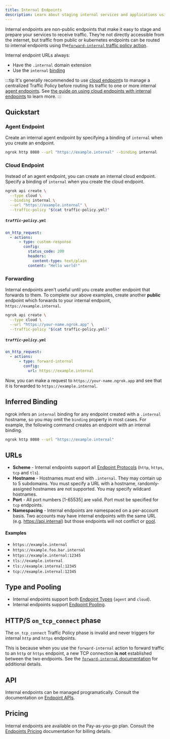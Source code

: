 ```yaml
---
title: Internal Endpoints
description: Learn about staging internal services and applications using internal endpoints.
---
```


Internal endpoints are non-public endpoints that make it easy to stage and prepare your services to receive traffic. They’re not directly accessible from the internet, but traffic from public or kubernetes endpoints can be routed to internal endpoints using the[`forward-internal` traffic policy action](/docs/traffic-policy/actions/forward-internal/).

Internal endpoint URLs always:

- Have the `.internal` domain extension
- Use the `internal` [binding](/docs/universal-gateway/bindings/)

:::tip
It's generally recommended to use [cloud endpoint](/docs/universal-gateway/cloud-endpoints/)s to manage a centralized Traffic Policy before routing its traffic to one or more internal [agent endpoints](/docs/universal-gateway/agent-endpoints/). See [the guide on using cloud endpoints with internal endpoints](/docs/guides/other-guides/forwarding-and-load-balancing-with-cloud-endpoints/) to learn more.
:::

## Quickstart

### Agent Endpoint

Create an internal agent endpoint by specifying a binding of `internal` when
you create an endpoint.

```bash
ngrok http 8080 --url "https://example.internal" --binding internal
```

### Cloud Endpoint

Instead of an agent endpoint, you can create an internal cloud endpoint.
Specify a binding of `internal` when you create the cloud endpoint.

```bash
ngrok api create \
  --type cloud \
  --binding internal \
  --url "https://example.internal" \
  --traffic-policy "$(cat traffic-policy.yml)"
```

##### `traffic-policy.yml`

```yaml
on_http_request:
  - actions:
      - type: custom-response
        config:
          status_code: 200
          headers:
            content-type: text/plain
          content: "Hello world!"
```

### Forwarding

Internal endpoints aren't useful until you create another endpoint that
forwards to them. To complete our above examples, create another **public**
endpoint which forwards to your internal endpoint, `https://example.internal`.

```bash
ngrok api create \
  --type cloud \
  --url "https://your-name.ngrok.app" \
  --traffic-policy "$(cat traffic-policy.yml)"
```

##### `traffic-policy.yml`

```yaml
on_http_request:
  - actions:
      - type: forward-internal
        config:
          url: https://example.internal
```

Now, you can make a request to `https://your-name.ngrok.app` and see that it is
forwarded to `https://example.internal`.

## Inferred Binding

ngrok infers an `internal` binding for any endpoint created with a `.internal`
hostname, so you may omit the `binding` property in most cases. For example,
the following command creates an endpoint with an internal binding.

```bash
ngrok http 8080 --url "https://example.internal"
```

## URLs

- **Scheme** - Internal endpoints support all [Endpoint
  Protocols](/universal-gateway/endpoints/#protocol) (`http`, `https`, `tcp`
  and `tls`).
- **Hostname** - Hostnames must end with `.internal`. They may contain up to 5
  subdomains. You must specify a URL with a hostname, randomly-assigned
  hostnames are not supported. You may specify wildcard hostnames.
- **Port** - All port numbers [1-65535] are valid. Port must be specified for
  `tcp` endpoints.
- **Namespacing** - Internal endpoints are namespaced on a per-account basis.
  Two accounts may have internal endpoints with the same URL (e.g.
  https://api.internal) but those endpoints will not conflict or
  [pool](/universal-gateway/endpoint-pooling).

#### Examples

- `https://example.internal`
- `https://example.foo.bar.internal`
- `https://example.internal:12345`
- `tls://example.internal`
- `tls://example.internal:12345`
- `tcp://example.internal:12345`

## Type and Pooling

- Internal endpoints support both [Endpoint
  Types](/universal-gateway/endpoints/#type) (`agent` and `cloud`).
- Internal endpoints support [Endpoint
  Pooling](/universal-gateway/endpoint-pooling).

## HTTP/S `on_tcp_connect` phase

The `on_tcp_connect` Traffic Policy phase is invalid and never triggers for
internal `http` and `https` endpoints.

This is because when you use the `forward-internal` action to forward traffic
to an `http` or `https` endpoint, a new TCP connection **is not** established
between the two endpoints. See the [`forward-internal`
documentation](/traffic-policy/actions/forward-internal/) for additional
details.

## API

Internal endpoints can be managed programatically. Consult the documentation on
[Endpoint APIs](/universal-gateway/endpoints/#api).

## Pricing

Internal endpoints are available on the Pay-as-you-go plan. Consult the
[Endpoints Pricing](/universal-gateway/endpoints/#pricing)
documentation for billing details.
